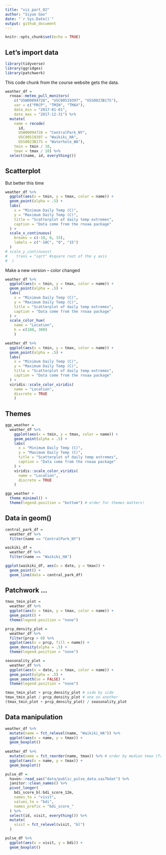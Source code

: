 ```yaml
---
title: "viz_part_02"
author: "Siyue Gao"
date: "`r Sys.Date()`"
output: github_document
---
```


```r
knitr::opts_chunk$set(echo = TRUE)
```

## Let's import data

```r
library(tidyverse)
library(ggridges)
library(patchwork)
```

This code chunk from the course website gets the data.

```r
weather_df = 
  rnoaa::meteo_pull_monitors(
    c("USW00094728", "USC00519397", "USS0023B17S"),
    var = c("PRCP", "TMIN", "TMAX"), 
    date_min = "2017-01-01",
    date_max = "2017-12-31") %>%
  mutate(
    name = recode(
      id, 
      USW00094728 = "CentralPark_NY", 
      USC00519397 = "Waikiki_HA",
      USS0023B17S = "Waterhole_WA"),
    tmin = tmin / 10,
    tmax = tmax / 10) %>%
  select(name, id, everything())
```


## Scatterplot

But better this time

```r
weather_df %>% 
  ggplot(aes(x = tmin, y = tmax, color = name)) +
  geom_point(alpha = .5) +
  labs(
    x = "Minimum Daily Temp (C)",
    y = "Maximum Daily Temp (C)",
    title = "Scatterplot of daily temp extremes",
    caption = "Data come from the rnoaa package"
  ) +
  scale_x_continuous(
    breaks = c(-10, 0, 15),
    labels = c("-10C", "0", "15")
  )
# scale_y_continuous(
#    trans = "sqrt" #square root of the y axis
#  )
```

Make a new version -- color changed

```r
weather_df %>% 
  ggplot(aes(x = tmin, y = tmax, color = name)) +
  geom_point(alpha = .5) +
  labs(
    x = "Minimum Daily Temp (C)",
    y = "Maximum Daily Temp (C)",
    title = "Scatterplot of daily temp extremes",
    caption = "Data come from the rnoaa package"
  ) +
  scale_color_hue(
    name = "Location",
    h = c(100, 300)
    )

weather_df %>% 
  ggplot(aes(x = tmin, y = tmax, color = name)) +
  geom_point(alpha = .5) +
  labs(
    x = "Minimum Daily Temp (C)",
    y = "Maximum Daily Temp (C)",
    title = "Scatterplot of daily temp extremes",
    caption = "Data come from the rnoaa package"
  ) +
  viridis::scale_color_viridis(
    name = "Location",
    discrete = TRUE
    )
```


## Themes

```r
ggp_weather = 
  weather_df %>% 
    ggplot(aes(x = tmin, y = tmax, color = name)) +
    geom_point(alpha = .5) +
    labs(
      x = "Minimum Daily Temp (C)",
      y = "Maximum Daily Temp (C)",
      title = "Scatterplot of daily temp extremes",
      caption = "Data come from the rnoaa package"
    ) +
    viridis::scale_color_viridis(
      name = "Location",
      discrete = TRUE
    )
```

```r
ggp_weather +
  theme_minimal() +
  theme(legend.position = "bottom") # order for themes matters!
```


## Data in geom()

```r
central_park_df = 
  weather_df %>% 
  filter(name == "CentralPark_NY")

waikiki_df = 
  weather_df %>% 
  filter(name == "Waikiki_HA")

ggplot(waikiki_df, aes(x = date, y = tmax)) +
  geom_point() +
  geom_line(data = central_park_df)
```


## Patchwork ...

```r
tmax_tmin_plot =
  weather_df %>% 
  ggplot(aes(x = tmin, y = tmax, color = name)) +
  geom_point() +
  theme(legend.position = "none")

prcp_density_plot =
  weather_df %>% 
  filter(prcp > 0) %>% 
  ggplot(aes(x = prcp, fill = name)) +
  geom_density(alpha = .5) +
  theme(legend.position = "none")

seasonality_plot = 
  weather_df %>% 
  ggplot(aes(x = date, y = tmax, color = name)) +
  geom_point(alpha = .5) +
  geom_smooth(se = FALSE) +
  theme(legend.position = "none")

tmax_tmin_plot + prcp_density_plot # side by side
tmax_tmin_plot / prcp_density_plot # one on another
(tmax_tmin_plot + prcp_density_plot) / seasonality_plot
```


## Data manipulation

```r
weather_df %>% 
  mutate(name = fct_relevel(name, "Waikiki_HA")) %>% 
  ggplot(aes(x = name, y = tmax)) +
  geom_boxplot()
  
weather_df %>% 
  mutate(name = fct_reorder(name, tmax)) %>% # order by median tmax (from the lowest to the highest)
  ggplot(aes(x = name, y = tmax)) +
  geom_boxplot()
```



```r
pulse_df = 
  haven::read_sas("data/public_pulse_data.sas7bdat") %>% 
  janitor::clean_names() %>%
  pivot_longer(
    bdi_score_bl:bdi_score_12m,
    names_to = "visit",
    values_to = "bdi",
    names_prefix = "bdi_score_"
  ) %>% 
  select(id, visit, everything()) %>% 
  mutate(
    visit = fct_relevel(visit, "bl")
  )

pulse_df %>% 
  ggplot(aes(x = visit, y = bdi)) +
  geom_boxplot()
```

